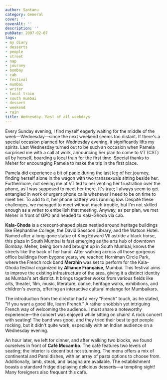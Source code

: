 ```yaml
---
author: Santanu
category: General
cover: ''
coverAlt: ''
description: ''
pubDate: 2007-02-07
tags:
- my diary
- desserts
- people
- street
- nap
- journey
- bombay
- cab
- festival
- mumbai
- writer
- local train
- south mumbai
- dessert
- weekend
- rain
title: Wednesday- Best of all weekdays
---
```


Every Sunday evening, I find myself eagerly waiting for the middle of the week—Wednesday—since the next weekend seems too distant. If there's a special occasion planned for Wednesday evening, it significantly lifts my spirits. Last Wednesday turned out to be such an occasion when Pamela surprised me with a call at work, announcing her plan to come to VT (CST) all by herself, boarding a local train for the first time. Special thanks to Meher for encouraging Pamela to make the trip in the first place.

Pamela did experience a bit of panic during the last leg of her journey, finding herself alone in the wagon with two transsexuals sitting beside her. Furthermore, not seeing me at VT led to her venting her frustration over the phone, as I was supposed to meet her there. It's true; I always seem to get entangled in work or urgent phone calls whenever I need to be on time to meet her. To add to it, her phone battery was running low. Despite these challenges, we managed to meet without much trouble, but I'm not skilled enough as a writer to embellish that meeting. Anyway, as per plan, we met Meher in front of GPO and headed to Kala-Ghoda via cab.

**Kala-Ghoda** is a crescent-shaped plaza nestled around heritage buildings like Elephantine College, the David Sassoon Library, and the Watson Hotel. Named after a long-gone statue of King Edward VII astride a black horse, this plaza in South Mumbai is fast emerging as the arts hub of downtown Bombay. Meher, being born and brought up in South Mumbai, knows the streets like the back of her hand. After walking across all those gorgeous office buildings from bygone years, we reached Horniman Circle Park, where the French rock band **Merzhin** was set to perform for the Kala-Ghoda festival organized by **Alliance Française**, Mumbai. This festival aims to improve the existing infrastructure of the area, giving it a distinct identity as Mumbai's art district. It brings together works from various fields like arts, theater, film, music, literature, dance, heritage walks, exhibitions, and children's events, offering an interactive cultural melange for Mumbaikars.

The introduction from the director had a very "French" touch, as he stated, "If you want a good life, learn French." A rather snobbish yet intriguing French way of welcoming the audience. I must share a noteworthy experience—the concert was enjoyed while sitting on chairs! A rock concert with seating! The band was good, and they tried their best to get people rocking, but it didn't quite work, especially with an Indian audience on a Wednesday evening.

An hour later, we left for dinner, and after walking two blocks, we found ourselves in front of **Café Mocambo**. The café features two levels of seating; the interior is decent but not stunning. The menu offers a mix of continental and Parsi dishes, with an array of pasta options to choose from. Additionally, lamb, steak, and lasagna are available. The establishment boasts a standard fridge displaying delicious desserts—a tempting sight! Many foreigners also frequent this café.